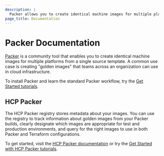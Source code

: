 ```yaml
---
description: |
  Packer allows you to create identical machine images for multiple platforms from a single source template.
page_title: Documentation
---
```


# Packer Documentation

[Packer](https://www.packer.io/) is a community tool that enables you to create identical machine images for multiple platforms from a single source template. A common use case is creating "golden images" that teams across an organization can use in cloud infrastructure.

To install Packer and learn the standard Packer workflow, try the [Get Started tutorials](/packer/tutorials).

## HCP Packer

The HCP Packer registry stores metadata about your images. You can use the registry to track information about golden images from your Packer builds, clearly designate which images are appropriate for test and production environments, and query for the right images to use in both Packer and Terraform configurations.

To get started, visit the [HCP Packer documentation](/hcp/docs/packer) or try the [Get Started with HCP Packer tutorials](/packer/tutorials/hcp-get-started).
